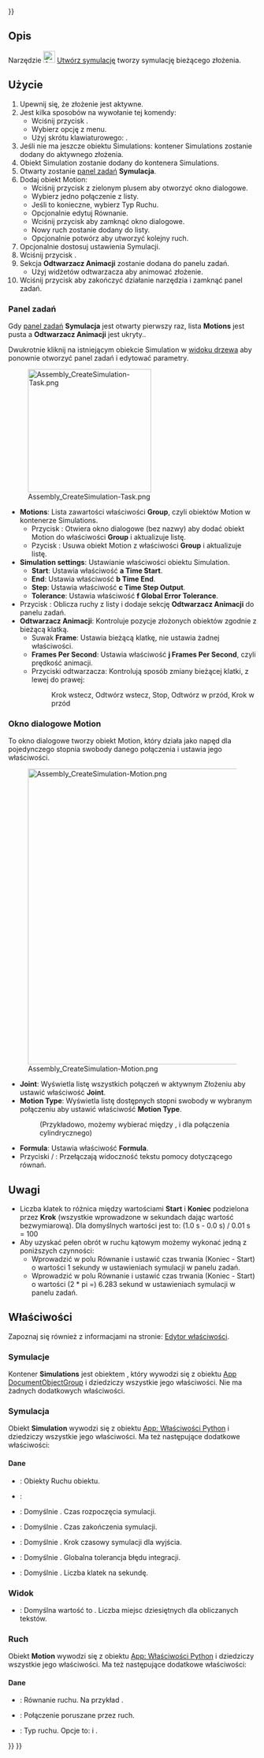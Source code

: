 <languages/>
{{UnfinishedDocu{{#translation:}}}}

{{Docnav/pl
|[[Assembly_CreateView/pl|Utwórz widok rozłożenia]]
|[[Assembly_CreateBom/pl|Utwórz Zestawienie materiałów]]
|[[Assembly_Workbench/pl|środowisko pracy Złożenie]]
|IconL=Assembly_CreateView.svg
|IconR=Assembly_CreateBom.svg
|IconC=Workbench_Assembly.svg
}}

{{GuiCommand/pl
|Name=Assembly CreateSimulation
|Name/pl=Złożenie: Symulacja
|MenuLocation=Złożenie → Symulacja
|Workbenches=[[Assembly_Workbench/pl|Złożenie]]
|Shortcut={{KEY|S}}
|Version=1.1
|SeeAlso=
}}

<span id="Description"></span>
==Opis==

Narzędzie [[Image:Assembly_CreateSimulation.svg|24px]] [[Assembly_CreateSimulation/pl|Utwórz symulację]] tworzy symulację bieżącego złożenia.

<span id="Usage"></span>
==Użycie==

# Upewnij się, że złożenie jest aktywne.
# Jest kilka sposobów na wywołanie tej komendy:
#* Wciśnij przycisk {{Button|[[Image:Assembly_CreateSimulation.svg|16px]] [[Assembly_CreateSimulation/pl|Symulacja]]}}.
#* Wybierz opcję {{MenuCommand|Złożenie → [[Image:Assembly_CreateSimulation.svg|16px]] Symulacja}} z menu.
#* Użyj skrótu klawiaturowego: {{KEY|S}}.
# Jeśli nie ma jeszcze obiektu Simulations: kontener Simulations zostanie dodany do aktywnego złożenia.
# Obiekt Simulation zostanie dodany do kontenera Simulations.
# Otwarty zostanie [[Task_panel/pl|panel zadań]] '''Symulacja'''.
# Dodaj obiekt Motion:
#* Wciśnij przycisk z zielonym plusem aby otworzyć okno dialogowe.
#* Wybierz jedno połączenie z listy.
#* Jeśli to konieczne, wybierz Typ Ruchu.
#* Opcjonalnie edytuj Równanie.
#* Wciśnij przycisk {{Button|OK}} aby zamknąć okno dialogowe.
#* Nowy ruch zostanie dodany do listy.
#* Opcjonalnie potwórz aby utworzyć kolejny ruch.
# Opcjonalnie dostosuj ustawienia Symulacji.
# Wciśnij przycisk {{Button|Generuj}}.
# Sekcja '''Odtwarzacz Animacji''' zostanie dodana do panelu zadań.
#* Użyj widżetów odtwarzacza aby animować złożenie.
# Wciśnij przycisk {{Button|OK}} aby zakończyć działanie narzędzia i zamknąć panel zadań.

<span id="Task_panel"></span>
===Panel zadań===

Gdy [[Task_panel/pl|panel zadań]] '''Symulacja''' jest otwarty pierwszy raz, lista '''Motions''' jest pusta a '''Odtwarzacz Animacji''' jest ukryty..

Dwukrotnie kliknij na istniejącym obiekcie Simulation w [[Tree_view/pl|widoku drzewa]] aby ponownie otworzyć panel zadań i edytować parametry.

[[Image:Assembly_CreateSimulation-Task.png|250px]]

* '''Motions''': Lista zawartości właściwości '''Group''', czyli obiektów Motion w kontenerze Simulations.
** Przycisk {{Button|[[Image:List-add.svg|16px]]}}: Otwiera okno dialogowe (bez nazwy) aby dodać obiekt Motion do właściwości '''Group''' i aktualizuje listę.
** Pzycisk {{Button|[[Image:Edit-delete.svg|16px]]}}: Usuwa obiekt Motion z właściwości '''Group''' i aktualizuje listę.
* '''Simulation settings''': Ustawianie właściwości obiektu Simulation.
** '''Start''': Ustawia właściwość '''a Time Start'''.
** '''End''': Ustawia właściwość '''b Time End'''.
** '''Step''': Ustawia właściwość '''c Time Step Output'''.
** '''Tolerance''': Ustawia właściwość '''f Global Error Tolerance'''.
* Przycisk {{Button|Generate}}: Oblicza ruchy z listy i dodaje sekcję '''Odtwarzacz Animacji''' do panelu zadań.
* '''Odtwarzacz Animacji''': Kontroluje pozycje złożonych obiektów zgodnie z bieżącą klatką.
** Suwak '''Frame''': Ustawia bieżącą klatkę, nie ustawia żadnej właściwości.
** '''Frames Per Second''': Ustawia właściwość '''j Frames Per Second''', czyli prędkość animacji.
** Przyciski odtwarzacza: Kontrolują sposób zmiany bieżącej klatki, z lewej do prawej:
**: Krok wstecz, Odtwórz wstecz, Stop, Odtwórz w przód, Krok w przód

<span id="Motion_dialog"></span>
===Okno dialogowe Motion===

To okno dialogowe tworzy obiekt Motion, który działa jako napęd dla pojedynczego stopnia swobody danego połączenia i ustawia jego właściwości.

[[Image:Assembly_CreateSimulation-Motion.png|600px]]

{{Caption|Dodatkowy tekst z pomocą pojawia się jeśli przycisk {{Button|Help}} jest wciśnięty.<br>(Nie zwracaj uwagi na wygląd przycisku {{Button|OK}}, jest aktywny i używalny)}}

* '''Joint''': Wyświetla listę wszystkich połączeń w aktywnym Złożeniu aby ustawić właściwość '''Joint'''.
* '''Motion Type''': Wyświetla listę dostępnych stopni swobody w wybranym połączeniu aby ustawić właściwość '''Motion Type'''.
*: (Przykładowo, możemy wybierać między {{Value|Angular}}, i {{Value|Linear}} dla połączenia cylindrycznego)
* '''Formula''': Ustawia właściwość '''Formula'''.
* Przyciski {{Button|Help}} / {{Button|Hide help}}: Przełączają widoczność tekstu pomocy dotyczącego równań.

<span id="Notes"></span>
==Uwagi==

* Liczba klatek to różnica między wartościami '''Start''' i '''Koniec''' podzielona przez '''Krok''' (wszystkie wprowadzone w sekundach dając wartość bezwymiarową). Dla domyślnych wartości jest to: (1.0 s - 0.0 s) / 0.01 s = 100 
* Aby uzyskać pełen obrót w ruchu kątowym możemy wykonać jedną z poniższych czynności:
** Wprowadzić {{Value|2 * pi * time}} w polu Równanie i ustawić czas trwania (Koniec - Start) o wartości 1 sekundy w ustawieniach symulacji w panelu zadań.
** Wprowadzić {{Value|1 * time}} w polu Równanie i ustawić czas trwania (Koniec - Start) o wartości (2 * pi =) 6.283 sekund w ustawieniach symulacji w panelu zadań.

<span id="Properties"></span>
==Właściwości==

Zapoznaj się również z informacjami na stronie: [[Property_editor/pl|Edytor właściwości]].

<span id="Simulations"></span>
===Symulacje===

Kontener '''Simulations''' jest obiektem {{Incode|Assembly::SimulationGroup}}, który wywodzi się z obiektu [[App_DocumentObjectGroup/pl|App DocumentObjectGroup]] i dziedziczy wszystkie jego właściwości. Nie ma żadnych dodatkowych właściwości.

<span id="Simulation"></span>
===Symulacja===

Obiekt '''Simulation''' wywodzi się z obiektu [[App_FeaturePython/pl|App: Właściwości Python]] i dziedziczy wszystkie jego właściwości. Ma też następujące dodatkowe właściwości:

<span id="Data"></span>
====Dane====

{{Properties_Title|Podstawowe}}

* {{PropertyData|Group|LinkList}}: Obiekty Ruchu obiektu.
* {{PropertyData|_ Group Touched|Bool|hidden}}:

{{Properties_Title|Symulacja}}

* {{PropertyData|a Czas początkowy|Czas}}: Domyślnie {{value|0,0 s}}. Czas rozpoczęcia symulacji.  
* {{PropertyData|b Czas końcowy|Czas}}: Domyślnie {{value|4,0 s}}. Czas zakończenia symulacji.  
* {{PropertyData|c Krok czasowy wyjściowy|Czas}}: Domyślnie {{value|0,01 s}}. Krok czasowy symulacji dla wyjścia.  
* {{PropertyData|f Globalna tolerancja błędu|Float}}: Domyślnie {{value|1e-06}}. Globalna tolerancja błędu integracji.  
* {{PropertyData|j Liczba klatek na sekundę|Integer}}: Domyślnie {{value|30}}. Liczba klatek na sekundę.

<span id="View"></span>
===Widok===

{{Properties_Title|Space}}

* {{PropertyView|Decimals|Integer}}: Domyślna wartość to {{value|9}}. Liczba miejsc dziesiętnych dla obliczanych tekstów.

<span id="Motion"></span>
===Ruch===

Obiekt '''Motion''' wywodzi się z obiektu [[App_FeaturePython/pl|App: Właściwości Python]] i dziedziczy wszystkie jego właściwości. Ma też następujące dodatkowe właściwości:

<span id="Data"></span>
====Dane====

{{Properties_Title|Ruch}}

* {{PropertyData|Równanie|String}}: Równanie ruchu. Na przykład {{Value|1.0*czas}}.  
* {{PropertyData|Połączenie|XLinkSubHidden}}: Połączenie poruszane przez ruch.  
* {{PropertyData|Typ Ruchu|Enumeration}}: Typ ruchu. Opcje to: {{Value|Kątowy}} i {{Value|Liniowy}}.


{{Docnav/pl
|[[Assembly_CreateView/pl|Utwórz widok rozłożenia]]
|[[Assembly_CreateBom/pl|Utwórz Zestawienie materiałów]]
|[[Assembly_Workbench/pl|środowisko pracy Złożenie]]
|IconL=Assembly_CreateView.svg
|IconR=Assembly_CreateBom.svg
|IconC=Workbench_Assembly.svg
}}

{{Assembly_Tools_navi{{#translation:}}}}
{{Userdocnavi{{#translation:}}}}